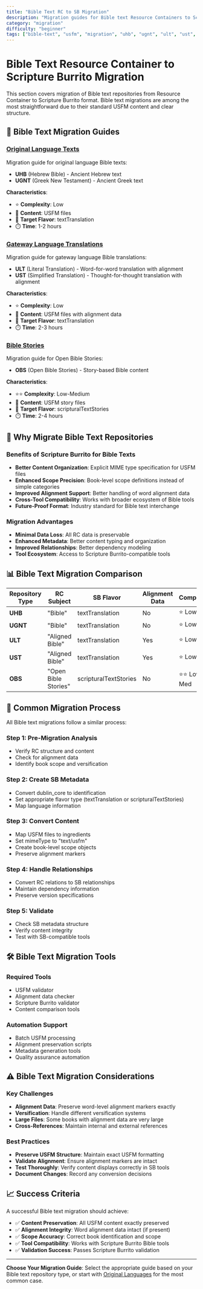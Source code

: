 ```yaml
---
title: "Bible Text RC to SB Migration"
description: "Migration guides for Bible text Resource Containers to Scripture Burrito format"
category: "migration"
difficulty: "beginner"
tags: ["bible-text", "usfm", "migration", "uhb", "ugnt", "ult", "ust", "obs"]
---
```


# Bible Text Resource Container to Scripture Burrito Migration

This section covers migration of Bible text repositories from Resource Container to Scripture Burrito format. Bible text migrations are among the most straightforward due to their standard USFM content and clear structure.

## 📖 **Bible Text Migration Guides**

### **[Original Language Texts](original-languages)**
Migration guide for original language Bible texts:
- **UHB** (Hebrew Bible) - Ancient Hebrew text
- **UGNT** (Greek New Testament) - Ancient Greek text

**Characteristics**:
- ⭐ **Complexity**: Low
- 📝 **Content**: USFM files
- 🎯 **Target Flavor**: textTranslation
- ⏱️ **Time**: 1-2 hours

### **[Gateway Language Translations](gateway-languages)**
Migration guide for gateway language Bible translations:
- **ULT** (Literal Translation) - Word-for-word translation with alignment
- **UST** (Simplified Translation) - Thought-for-thought translation with alignment

**Characteristics**:
- ⭐ **Complexity**: Low
- 📝 **Content**: USFM files with alignment data
- 🎯 **Target Flavor**: textTranslation
- ⏱️ **Time**: 2-3 hours

### **[Bible Stories](bible-stories)**
Migration guide for Open Bible Stories:
- **OBS** (Open Bible Stories) - Story-based Bible content

**Characteristics**:
- ⭐⭐ **Complexity**: Low-Medium
- 📝 **Content**: USFM story files
- 🎯 **Target Flavor**: scripturalTextStories
- ⏱️ **Time**: 2-4 hours

## 🎯 **Why Migrate Bible Text Repositories**

### **Benefits of Scripture Burrito for Bible Texts**
- **Better Content Organization**: Explicit MIME type specification for USFM files
- **Enhanced Scope Precision**: Book-level scope definitions instead of simple categories
- **Improved Alignment Support**: Better handling of word alignment data
- **Cross-Tool Compatibility**: Works with broader ecosystem of Bible tools
- **Future-Proof Format**: Industry standard for Bible text interchange

### **Migration Advantages**
- **Minimal Data Loss**: All RC data is preservable
- **Enhanced Metadata**: Better content typing and organization
- **Improved Relationships**: Better dependency modeling
- **Tool Ecosystem**: Access to Scripture Burrito-compatible tools

## 📊 **Bible Text Migration Comparison**

| Repository Type | RC Subject | SB Flavor | Alignment Data | Complexity |
|-----------------|------------|-----------|----------------|------------|
| **UHB** | "Bible" | textTranslation | No | ⭐ Low |
| **UGNT** | "Bible" | textTranslation | No | ⭐ Low |
| **ULT** | "Aligned Bible" | textTranslation | Yes | ⭐ Low |
| **UST** | "Aligned Bible" | textTranslation | Yes | ⭐ Low |
| **OBS** | "Open Bible Stories" | scripturalTextStories | No | ⭐⭐ Low-Med |

## 🔄 **Common Migration Process**

All Bible text migrations follow a similar process:

### **Step 1: Pre-Migration Analysis**
- Verify RC structure and content
- Check for alignment data
- Identify book scope and versification

### **Step 2: Create SB Metadata**
- Convert dublin_core to identification
- Set appropriate flavor type (textTranslation or scripturalTextStories)
- Map language information

### **Step 3: Convert Content**
- Map USFM files to ingredients
- Set mimeType to "text/usfm"
- Create book-level scope objects
- Preserve alignment markers

### **Step 4: Handle Relationships**
- Convert RC relations to SB relationships
- Maintain dependency information
- Preserve version specifications

### **Step 5: Validate**
- Check SB metadata structure
- Verify content integrity
- Test with SB-compatible tools

## 🛠️ **Bible Text Migration Tools**

### **Required Tools**
- USFM validator
- Alignment data checker
- Scripture Burrito validator
- Content comparison tools

### **Automation Support**
- Batch USFM processing
- Alignment preservation scripts
- Metadata generation tools
- Quality assurance automation

## ⚠️ **Bible Text Migration Considerations**

### **Key Challenges**
- **Alignment Data**: Preserve word-level alignment markers exactly
- **Versification**: Handle different versification systems
- **Large Files**: Some books with alignment data are very large
- **Cross-References**: Maintain internal and external references

### **Best Practices**
- **Preserve USFM Structure**: Maintain exact USFM formatting
- **Validate Alignment**: Ensure alignment markers are intact
- **Test Thoroughly**: Verify content displays correctly in SB tools
- **Document Changes**: Record any conversion decisions

## 📈 **Success Criteria**

A successful Bible text migration should achieve:

- ✅ **Content Preservation**: All USFM content exactly preserved
- ✅ **Alignment Integrity**: Word alignment data intact (if present)
- ✅ **Scope Accuracy**: Correct book identification and scope
- ✅ **Tool Compatibility**: Works with Scripture Burrito Bible tools
- ✅ **Validation Success**: Passes Scripture Burrito validation

---

**Choose Your Migration Guide**: Select the appropriate guide based on your Bible text repository type, or start with [Original Languages](original-languages) for the most common case.
